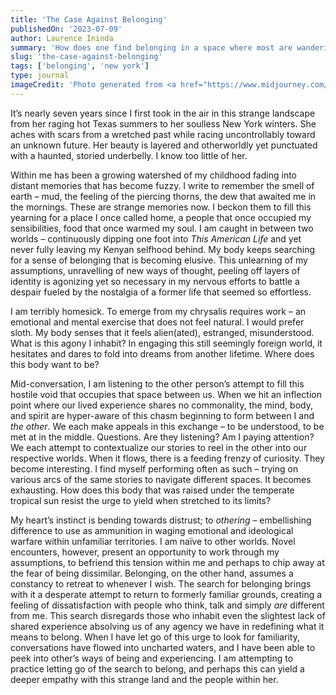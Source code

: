 ```yaml
---
title: 'The Case Against Belonging'
publishedOn: '2023-07-09'
author: Laurence Ininda
summary: 'How does one find belonging in a space where most are wandering spirits attempting with different upbringings and culture? Is finding belonging even a worthwhile goal?'
slug: 'the-case-against-belonging'
tags: ['belonging', 'new york']
type: journal
imageCredit: 'Photo generated from <a href="https://www.midjourney.com/app/jobs/724d56be-6b04-4305-a75a-ea0042283585/"> Midjourney AI<a/>'
---
```


It’s nearly seven years since I first took in the air in this strange landscape from her raging hot Texas summers to her soulless New York winters. She aches with scars from a wretched past while racing uncontrollably toward an unknown future. Her beauty is layered and otherworldly yet punctuated with a haunted, storied underbelly. I know too little of her. 

Within me has been a growing watershed of my childhood fading into distant memories that has become fuzzy. I write to remember the smell of earth – mud, the feeling of the piercing thorns, the dew that awaited me in the mornings. These are strange memories now. I beckon them to fill this yearning for a place I once called home, a people that once occupied my sensibilities, food that once warmed my soul. I am caught in between two worlds – continuously dipping one foot into <i>This American Life</i> and yet never fully leaving my Kenyan selfhood behind. My body keeps searching for a sense of belonging that is becoming elusive. This unlearning of my assumptions, unravelling of new ways of thought, peeling off layers of identity is agonizing yet so necessary in my nervous efforts to battle a despair fueled by the nostalgia of a former life that seemed so effortless. 

I am terribly homesick. To emerge from my chrysalis requires work – an emotional and mental exercise that does not feel natural. I would prefer sloth. My body senses that it feels alien(ated), estranged, misunderstood. What is this agony I inhabit? In engaging this still seemingly foreign world, it hesitates and dares to fold into dreams from another lifetime. Where does this body want to be? 

Mid-conversation, I am listening to the other person’s attempt to fill this hostile void that occupies that space between us. When we hit an inflection point where our lived experience shares no commonality, the mind, body, and spirit are hyper-aware of this chasm beginning to form between I and <i>the other</i>. We each make appeals in this exchange – to be understood, to be met at in the middle. Questions. Are they listening? Am I paying attention? We each attempt to contextualize our stories to reel in the other into our respective worlds. When it flows, there is a feeding frenzy of curiosity. They become interesting. I find myself performing often as such – trying on various arcs of the same stories to navigate different spaces. It becomes exhausting. How does this body that was raised under the temperate tropical sun resist the urge to yield when stretched to its limits? 

My heart’s instinct is bending towards distrust; to <i>othering</i> – embellishing difference to use as ammunition in waging emotional and ideological warfare within unfamiliar territories. I am naïve to other worlds. Novel encounters, however, present an opportunity to work through my assumptions, to befriend this tension within me and perhaps to chip away at the fear of being dissimilar. Belonging, on the other hand, assumes a constancy to retreat to whenever I wish. The search for belonging brings with it a desperate attempt to return to formerly familiar grounds, creating a feeling of dissatisfaction with people who think, talk and simply <i>are</i> different from me. This search disregards those who inhabit even the slightest lack of shared experience absolving us of any agency we have in redefining what it means to belong. When I have let go of this urge to look for familiarity, conversations have flowed into uncharted waters, and I have been able to peek into other’s ways of being and experiencing. I am attempting to practice letting go of the search to belong, and perhaps this can yield a deeper empathy with this strange land and the people within her. 
